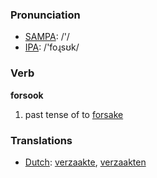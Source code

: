 === Pronunciation ===
*[[w:SAMPA|SAMPA]]: /'/
*[[w:IPA|IPA]]: /'foɻsʊk/

=== Verb ===

'''forsook'''

# past tense of to [[forsake]]

=== Translations ===
*[[Dutch]]: [[verzaakte]], [[verzaakten]]